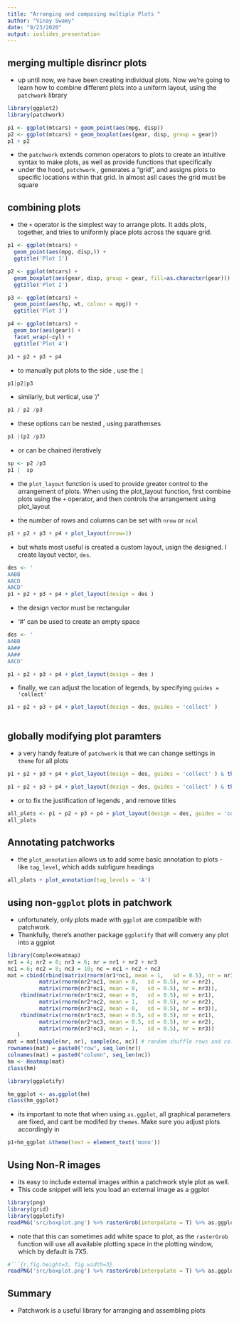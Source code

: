 ```yaml
---
title: "Arranging and composing multiple Plots "
author: "Vinay Swamy"
date: "9/23/2020"
output: ioslides_presentation
---
```


## merging multiple disrincr plots
- up until now, we have been creating individual plots. Now we're going to learn how to combine different plots into a uniform layout, using the `patchwork` library

```r
library(ggplot2)
library(patchwork)

p1 <- ggplot(mtcars) + geom_point(aes(mpg, disp))
p2 <- ggplot(mtcars) + geom_boxplot(aes(gear, disp, group = gear))
p1 + p2
```

- the `patchwork` extends common operators to plots to create an intuitive syntax to make plots, as well as provide functions that specifically 
-  under the hood, `patchwork` , generates a "grid", and assigns plots to specific locations within that grid. In almost asll cases the grid must be square 

## combining plots 

- the `+` operator is the simplest way to arrange plots. It adds plots, together, and tries to uniformly place plots across the square grid.

```r
p1 <- ggplot(mtcars) + 
  geom_point(aes(mpg, disp,)) + 
  ggtitle('Plot 1')

p2 <- ggplot(mtcars) + 
  geom_boxplot(aes(gear, disp, group = gear, fill=as.character(gear))) + 
  ggtitle('Plot 2')

p3 <- ggplot(mtcars) + 
  geom_point(aes(hp, wt, colour = mpg)) + 
  ggtitle('Plot 3')

p4 <- ggplot(mtcars) + 
  geom_bar(aes(gear)) + 
  facet_wrap(~cyl) + 
  ggtitle('Plot 4')

p1 + p2 + p3 + p4
```

- to manually put plots to the side , use the `|`

```r
p1|p2|p3
```

- similarly, but vertical, use '/'

```r
p1 / p2 /p3
```

- these options can be nested , using parathenses 

```r
p1 |(p2 /p3)
```

- or can be chained iteratively 

```r
sp <- p2 /p3
p1 |  sp
```

- the `plot_layout` function is used to provide greater control to the arrangement of plots. When using the plot_layout function, first combine plots using the `+` operator, and then controls the arrangement using plot_layout


- the number of rows and columns can be set with `nrow` or `ncol`
```r
p1 + p2 + p3 + p4 + plot_layout(nrow=1)
```

- but whats most useful is created a custom layout, usign the designed. I create layout vector, `des`. 

```r
des <- '
AABB
AACD
AACD'
p1 + p2 + p3 + p4 + plot_layout(design = des )
```

- the design vector must be rectangular

- '#' can be used to create an empty space 
```r
des <- '
AABB
AA##
AA##
AACD'

p1 + p2 + p3 + p4 + plot_layout(design = des )
```

- finally, we can adjust the location of legends, by specifying `guides = 'collect'`

```r
p1 + p2 + p3 + p4 + plot_layout(design = des, guides = 'collect' )
 
```

## globally modifying plot paramters 

- a very handy feature of `patchwork` is that we can change settings in `theme` for all plots 

```r
p1 + p2 + p3 + p4 + plot_layout(design = des, guides = 'collect' ) & theme_classic()
```

```r
p1 + p2 + p3 + p4 + plot_layout(design = des, guides = 'collect' ) & theme_classic() & theme(text = element_text('mono'))
```

- or to fix the justification of legends , and remove titles 
```r

all_plots <- p1 + p2 + p3 + p4 + plot_layout(design = des, guides = 'collect' ) & theme_classic() & theme(legend.box.just  = 'left') & ggtitle('')
all_plots

```


## Annotating patchworks

- the `plot_annotation` allows us to add some basic annotation to plots - like `tag_level`, which adds subfigure headings

```r

all_plots + plot_annotation(tag_levels = 'A')
```

## using non-`ggplot` plots in patchwork

- unfortunately, only plots made with `ggplot` are compatible with patchwork.
- Thankfully, there's another package `ggplotify` that will convery any plot into a ggplot 

```r
library(ComplexHeatmap)
nr1 = 4; nr2 = 8; nr3 = 6; nr = nr1 + nr2 + nr3
nc1 = 6; nc2 = 8; nc3 = 10; nc = nc1 + nc2 + nc3
mat = cbind(rbind(matrix(rnorm(nr1*nc1, mean = 1,   sd = 0.5), nr = nr1),
          matrix(rnorm(nr2*nc1, mean = 0,   sd = 0.5), nr = nr2),
          matrix(rnorm(nr3*nc1, mean = 0,   sd = 0.5), nr = nr3)),
    rbind(matrix(rnorm(nr1*nc2, mean = 0,   sd = 0.5), nr = nr1),
          matrix(rnorm(nr2*nc2, mean = 1,   sd = 0.5), nr = nr2),
          matrix(rnorm(nr3*nc2, mean = 0,   sd = 0.5), nr = nr3)),
    rbind(matrix(rnorm(nr1*nc3, mean = 0.5, sd = 0.5), nr = nr1),
          matrix(rnorm(nr2*nc3, mean = 0.5, sd = 0.5), nr = nr2),
          matrix(rnorm(nr3*nc3, mean = 1,   sd = 0.5), nr = nr3))
   )
mat = mat[sample(nr, nr), sample(nc, nc)] # random shuffle rows and columns
rownames(mat) = paste0("row", seq_len(nr))
colnames(mat) = paste0("column", seq_len(nc))
hm <- Heatmap(mat)
class(hm)
```


```r
library(ggplotify)

hm_ggplot <- as.ggplot(hm)
class(hm_ggplot)


```

- its important to note that when using `as.ggplot`, all graphical parameters are fixed, and cant be modifed by `themes`. Make sure you adjust plots accordingly in 

```r
p1+hm_ggplot &theme(text = element_text('mono'))
```

## Using Non-R images 

- its easy to include external images within a patchwork style plot as well.
- This code snippet will lets you load an external image as a ggplot
```r
library(png)
library(grid)
library(ggplotify)
readPNG('src/boxplot.png') %>% rasterGrob(interpolate = T) %>% as.ggplot
```

- note that this can sometimes add white space to plot, as the `rasterGrob` function will use all available plotting space in the plotting window, which by default is 7X5. 

```r
#```{r,fig.height=3, fig.width=3}
readPNG('src/boxplot.png') %>% rasterGrob(interpolate = T) %>% as.ggplot
```


## Summary 

- Patchwork is a useful library for arranging and assembling plots 


